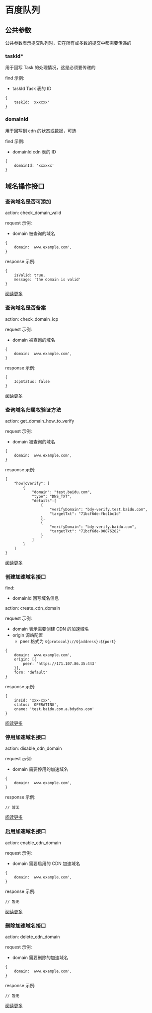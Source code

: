 # 百度队列

## 公共参数

公共参数表示提交队列时，它在所有或多数的提交中都需要传递的

### taskId*

用于回写 Task 的处理情况，这是必须要传递的

find 示例:

- taskId Task 表的 ID

```
{
    taskId: 'xxxxxx'
}
```

### domainId

用于回写到 cdn 的状态或数据，可选

find 示例:

- domainId cdn 表的 ID

```
{
    domainId: 'xxxxxx'
}
```

## 域名操作接口

### 查询域名是否可添加

action: check_domain_valid

request 示例:

- domain 被查询的域名

```
{
    domain: 'www.example.com',
}
```

response 示例:

```
{
    isValid: true,
    message: 'the domain is valid'
}
```

[阅读更多](https://cloud.baidu.com/doc/CDN/s/qjwvyexh6)

### 查询域名是否备案

action: check_domain_icp

request 示例:

- domain 被查询的域名

```
{
    domain: 'www.example.com',
}
```

response 示例:

```
{
    IcpStatus: false
}
```

[阅读更多](https://cloud.baidu.com/doc/CDN/s/lk3qqkfag)

### 查询域名归属权验证方法

action: get_domain_how_to_verify

request 示例:

- domain 被查询的域名

```
{
    domain: 'www.example.com',
}
```

response 示例:

```
{
    "howToVerify": [
        {
            "domain": "test.baidu.com",
            "type": "DNS_TXT",
            "details":[
                {
                    "verifyDomain": "bdy-verify.test.baidu.com",
                    "targetTxt": "71bcf6de-fbc1bc1d"
                },
                {
                    "verifyDomain": "bdy-verify.baidu.com",
                    "targetTxt": "71bcf6de-00876282"
                }
            ]
        }
    ]
}
```

[阅读更多](https://cloud.baidu.com/doc/CDN/s/ml4xy0cpb)

### 创建加速域名接口

find:
- domainId 回写域名信息

action: create_cdn_domain

request 示例:

- domain 表示需要创建 CDN 的加速域名
- origin 源站配置
    - peer 格式为 `${protocol}://${address}:${port}`

```
{
    domain: 'www.example.com',
    origin: [{
        peer: 'https://171.107.86.35:443'
    }],
    form: 'default'
}
```

response 示例:

```
{
    insId: 'xxx-xxx',
    status: 'OPERATING',
    cname: 'test.baidu.com.a.bdydns.com'
}
```

[阅读更多](https://cloud.baidu.com/doc/CDN/s/gjwvyex4o)

### 停用加速域名接口

action: disable_cdn_domain

request 示例:

- domain 需要停用的加速域名

```
{
    domain: 'www.example.com',
}
```

response 示例:

```
// 暂无
```

[阅读更多](https://cloud.baidu.com/doc/CDN/s/9jwvyew3e)

### 启用加速域名接口

action: enable_cdn_domain

request 示例:

- domain 需要启用的 CDN 加速域名

```
{
    domain: 'www.example.com',
}
```

response 示例:

```
// 暂无
```

[阅读更多](https://cloud.baidu.com/doc/CDN/s/Jjwvyexv8)

### 删除加速域名接口

action: delete_cdn_domain

request 示例:

- domain 需要删除的加速域名

```
{
    domain: 'www.example.com',
}
```

response 示例:

```
// 暂无
```

[阅读更多](https://cloud.baidu.com/doc/CDN/s/Njwvyey7f)
